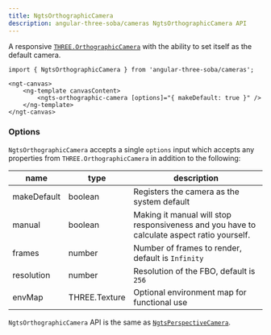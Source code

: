 ```yaml
---
title: NgtsOrthographicCamera
description: angular-three-soba/cameras NgtsOrthographicCamera API
---
```


A responsive [`THREE.OrthographicCamera`](https://threejs.org/docs/#api/en/cameras/OrthographicCamera) with the ability to set itself as the default camera.

```angular-ts
import { NgtsOrthographicCamera } from 'angular-three-soba/cameras';
```

```angular-html
<ngt-canvas>
    <ng-template canvasContent>
        <ngts-orthographic-camera [options]="{ makeDefault: true }" />
    </ng-template>
</ngt-canvas>
```

### Options

`NgtsOrthographicCamera` accepts a single `options` input which accepts any properties from `THREE.OrthographicCamera` in addition to the following:

| name          | type          | description                                                                                |
| ------------- | ------------- | ------------------------------------------------------------------------------------------ |
| makeDefault | boolean       | Registers the camera as the system default                                                 |
| manual      | boolean       | Making it manual will stop responsiveness and you have to calculate aspect ratio yourself. |
| frames      | number        | Number of frames to render, default is `Infinity`                                          |
| resolution  | number        | Resolution of the FBO, default is `256`                                                    |
| envMap      | THREE.Texture | Optional environment map for functional use                                                |

`NgtsOrthographicCamera` API is the same as [`NgtsPerspectiveCamera`](../perspective-camera).
